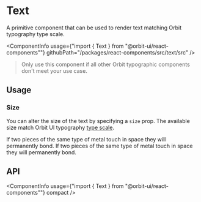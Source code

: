 
<Meta
    title="Components/Text"
    id="text"
/>

# Text

<Tagline>A primitive component that can be used to render text matching Orbit typography type scale.</Tagline>

<ComponentInfo
    usage={"import { Text } from \"@orbit-ui/react-components\""}
    githubPath="/packages/react-components/src/text/src"
/>

> Only use this component if all other Orbit typographic components don't meet your use case.

## Usage

### Size

You can alter the size of the text by specifying a `size` prop. The available size match Orbit UI typography [type scale](?path=/docs/typography--page#type-scale).

<Preview>
    <Story name="size">
        <Stack>
            <Text>If two pieces of the same type of metal touch in space they will permanently bond.</Text>
            <Text size="sm">If two pieces of the same type of metal touch in space they will permanently bond.</Text>
        </Stack>
    </Story>
</Preview>

## API

<ComponentInfo
    usage={"import { Text } from \"@orbit-ui/react-components\""}
    compact
/>

<ArgsTable of={InnerText} />
